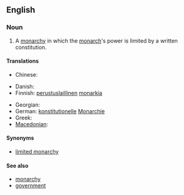 ==English==
{{wikipedia}}

===Noun===
{{en-noun|sg=[[constitutional]] [[monarchy]]|constitutional monarchies}}

# A [[monarchy]] in which the [[monarch]]'s power is limited by a written constitution.

====Translations====
{{trans-top|monarchy in which the monarch's power is limited by a written constitution}}
* Chinese:
*: {{trreq|Mandarin}}
* Danish: {{t|da|konstitutionelt monarki}}
* Finnish: [[perustuslaillinen]] [[monarkia]]
{{trans-mid}}
* Georgian: {{t|ka|კონსტიტუციური მონარქია|sc=Geor}}
* German: [[konstitutionell]]e [[Monarchie]] {{f}}
* Greek: {{t|el|συνταγματική μοναρχία|sc=Grek}}
* [[Macedonian]]: {{t|mk|уставна монархија|f|tr=ústavna monárhija|sc=Cyrl|xs=Macedonian}}
{{trans-bottom}}

====Synonyms====
* [[limited monarchy]]

====See also====
* [[monarchy]]
* [[government]]